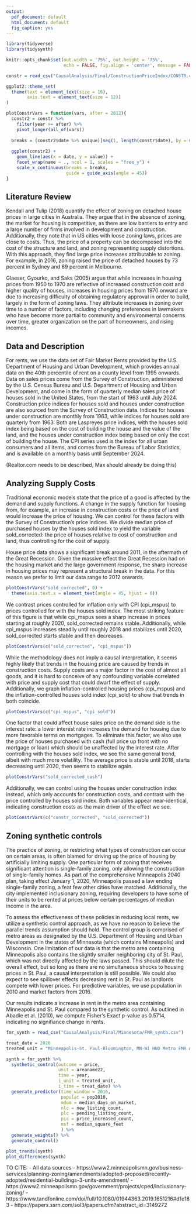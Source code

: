 ```yaml
---
output:
  pdf_document: default
  html_document: default
  fig_caption: yes
---
```

```r
library(tidyverse)
library(tidysynth)

knitr::opts_chunk$set(out.width = '75%', out.height = '75%',
                      echo = FALSE, fig.align = 'center', message = FALSE)

constr = read_csv("CausalAnalysis/Final/ConstructionPriceIndex/CONSTR.csv")

ggplot2::theme_set(
  theme(text = element_text(size = 16),
        axis.text = element_text(size = 12))
)

plotConstrVars = function(vars, after = 2012){
  constr2 = constr %>% 
    filter(year >= after) %>% 
    pivot_longer(all_of(vars))
  
  breaks = (constr2$date %>% unique)[seq(1, length(constr$date), by = 6)]
  
  ggplot(constr2) +
    geom_line(aes(x = date, y = value)) +
    facet_wrap(name ~ ., ncol = 1, scales = "free_y") +
    scale_x_continuous(breaks = breaks,
                       guide = guide_axis(angle = 45))
}
```

## Literature Review
Kendall and Tulip (2018) quantify the effect of zoning on detached house prices in large cities in Australia. They argue that in the absence of zoning, the market for housing is competitive, as there are low barriers to entry and a large number of firms involved in development and construction. Additionally, they note that in US cities with loose zoning laws, prices are close to costs. Thus, the price of a property can be decomposed into the cost of the structure and land, and zoning representing supply distortions. With this approach, they find large price increases attributable to zoning. For example, in 2016, zoning raised the price of detached houses by 73 percent in Sydney and 69 percent in Melbourne. 

Glaeser, Gyourko, and Saks (2005) argue that while increases in housing prices from 1950 to 1970 are reflective of increased construction cost and higher quality of houses, increases in housing prices from 1970 onward are due to increasing difficulty of obtaining regulatory approval in order to build, largely in the form of zoning laws. They attribute increases in zoning over time to a number of factors, including changing preferences in lawmakers who have become more partial to community and environmental concerns over time, greater organization on the part of homeowners, and rising incomes. 



## Data and Description
For rents, we use the data set of Fair Market Rents provided by the U.S. Department of Housing and Urban Development, which provides annual data on the 40th percentile of rent on a county level from 1995 onwards. Data on sales prices come from the Survey of Construction, administered by the U.S. Census Bureau and U.S. Department of Housing and Urban Development, and come in the form of quarterly median sales price of houses sold in the United States, from the start of 1963 until July 2024. Construction price indices for houses sold and houses under construction are also sourced from the Survey of Construction data. Indices for houses under construction are monthly from 1963, while indices for houses sold are quarterly from 1963. Both are Laspreyes price indices, with the houses sold index being based on the cost of building the house and the value of the land, and the houses under construction index being based on only the cost of building the house. The CPI series used is the index for all urban consumers and all items, and comes from the Bureau of Labor Statistics, and is available on a monthly basis until September 2024.

(Realtor.com needs to be described, Max should already be doing this)

## Analyzing Supply Costs

Traditional economic models state that the price of a good is affected by the demand and supply functions. A change in the supply function for housing from, for example, an increase in construction costs or the price of land would increase the price of housing. We can control for these factors with the Survey of Construction's price indices. We divide median price of purchased houses by the houses sold index to yield the variable sold_corrected: the price of houses relative to cost of construction and land, thus controlling for the cost of supply.

House price data shows a significant break around 2011, in the aftermath of the Great Recession. Given the massive effect the Great Recession had on the housing market and the large government response, the sharp increase in housing prices may represent a structural break in the data. For this reason we prefer to limit our data range to 2012 onwards.
```r
plotConstrVars("sold_corrected", 0) +
  theme(axis.text.x = element_text(angle = 45, hjust = 0))
```

We contrast prices controlled for inflation only with CPI (cpi_mspus) to prices controlled for with the houses sold index. The most striking feature of this figure is that while cpi_mspus sees a sharp increase in prices starting at roughly 2020, sold_corrected remains stable. Additionally, while cpi_mspus increases steadily until roughly 2018 and stabilizes until 2020, sold_corrected starts stable and then decreases.
```r
plotConstrVars(c("sold_corrected", "cpi_mspus"))
```
While the methodology does not imply a causal interpretation, it seems highly likely that trends in the housing price are caused by trends in construction costs. Supply costs are a major factor in the cost of almost all goods, and it is hard to conceive of any confounding variable correlated with price and supply cost that could dwarf the effect of supply. Additionally, we graph inflation-controlled housing prices (cpi_mspus) and the inflation-controlled houses sold index (cpi_sold) to show that trends in both coincide.
```r
plotConstrVars(c("cpi_mspus", "cpi_sold"))
```

One factor that could affect house sales price on the demand side is the interest rate: a lower interest rate increases the demand for housing due to more favorable terms on mortgages. To eliminate this factor, we also use the price of houses purchased with cash (full price up front with no mortgage or loan) which should be unaffected by the interest rate. After controlling with the houses sold index, we see the same general trend, albeit with much more volatility. The average price is stable until 2018, starts decreasing until 2020, then seems to stabilize again.
```r
plotConstrVars("sold_corrected_cash")
```

Additionally, we can control using the houses under construction index instead, which only accounts for construction costs, and contrast with the price controlled by houses sold index. Both variables appear near-identical, indicating construction costs as the main driver of the effect we see.
```r
plotConstrVars(c("constr_corrected", "sold_corrected"))
```

## Zoning synthetic controls
The practice of zoning, or restricting what types of construction can occur on certain areas, is often blamed for driving up the price of housing by artificially limiting supply. One particular form of zoning that receives significant attention is single-family zoning, only allowing the construction of single-family homes. As part of the comprehensive Minneapolis 2040 plan, taking effect January 1, 2020, Minneapolis passed a law ending single-family zoning, a feat few other cities have matched. Additionally, the city implemented inclusionary zoning, requiring developers to have some of their units to be rented at prices below certain percentages of median income in the area.

To assess the effectiveness of these policies in reducing local rents, we utilize a synthetic control approach, as we have no reason to believe the parallel trends assumption should hold. The control group is comprised of metro areas as designated by the U.S. Department of Housing and Urban Development in the states of Minnesota (which contains Minneapolis) and Wisconsin. One limitation of our data is that the metro area containing Minneapolis also contains the slightly smaller neighboring city of St. Paul, which was not directly affected by the laws passed. This should dilute the overall effect, but so long as there are no simultaneous shocks to housing prices in St. Paul, a causal interpretation is still possible. We could also expect to see spillover effects decreasing rent in St. Paul as landlords compete with lower prices. For predictive variables, we use population in 2010 and market factors from 2016.

Our results indicate a increase in rent in the metro area containing Minneapolis and St. Paul compared to the synthetic control. As outlined in Abadie et al. (2010), we compute Fisher's Exact p-value as 0.5714, indicating no signifiance change in rents.
```r
fmr_synth = read_csv("CausalAnalysis/Final/Minnesota/FMR_synth.csv")

treat_date = 2020
treated_unit = "Minneapolis-St. Paul-Bloomington, MN-WI HUD Metro FMR Area"

synth = fmr_synth %>%
  synthetic_control(outcome = price,
                    unit = areaname22,
                    time = year,
                    i_unit = treated_unit,
                    i_time = treat_date) %>% 
  generate_predictor(time_window = 2016,
                     populat = pop2010,
                     mdom = median_days_on_market,
                     nlc = new_listing_count,
                     plc = pending_listing_count,
                     pic = price_increased_count,
                     msf = median_square_feet
                     ) %>%
  generate_weights() %>% 
  generate_control()

plot_trends(synth)
plot_differences(synth)
```


TO CITE:
- All data sources
- https://www2.minneapolismn.gov/business-services/planning-zoning/amendments/adopted-proposed/recently-adopted/residential-buildings-3-units-amendment/
- https://www2.minneapolismn.gov/government/projects/cped/inclusionary-zoning/
- https://www.tandfonline.com/doi/full/10.1080/01944363.2019.1651216#d1e183
- https://papers.ssrn.com/sol3/papers.cfm?abstract_id=3149272
